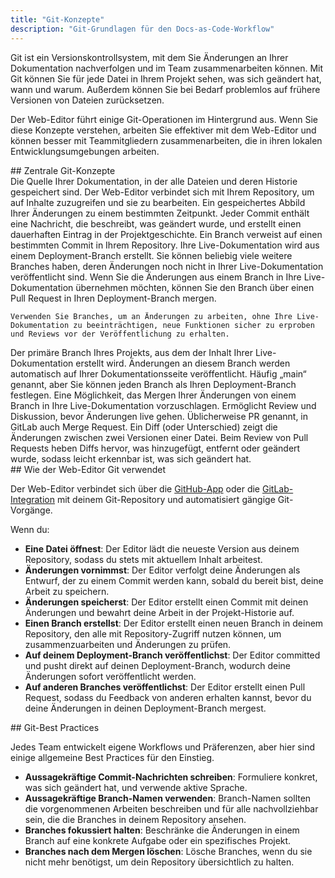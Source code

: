 ```yaml
---
title: "Git-Konzepte"
description: "Git-Grundlagen für den Docs-as-Code-Workflow"
---
```


Git ist ein Versionskontrollsystem, mit dem Sie Änderungen an Ihrer Dokumentation nachverfolgen und im Team zusammenarbeiten können. Mit Git können Sie für jede Datei in Ihrem Projekt sehen, was sich geändert hat, wann und warum. Außerdem können Sie bei Bedarf problemlos auf frühere Versionen von Dateien zurücksetzen.

Der Web-Editor führt einige Git-Operationen im Hintergrund aus. Wenn Sie diese Konzepte verstehen, arbeiten Sie effektiver mit dem Web-Editor und können besser mit Teammitgliedern zusammenarbeiten, die in ihren lokalen Entwicklungsumgebungen arbeiten.

<div id="core-git-concepts">
  ## Zentrale Git-Konzepte
</div>

<AccordionGroup>
  <Accordion title="Repository">
    Die Quelle Ihrer Dokumentation, in der alle Dateien und deren Historie gespeichert sind. Der Web-Editor verbindet sich mit Ihrem Repository, um auf Inhalte zuzugreifen und sie zu bearbeiten.
  </Accordion>

  <Accordion title="Commit">
    Ein gespeichertes Abbild Ihrer Änderungen zu einem bestimmten Zeitpunkt. Jeder Commit enthält eine Nachricht, die beschreibt, was geändert wurde, und erstellt einen dauerhaften Eintrag in der Projektgeschichte.
  </Accordion>

  <Accordion title="Branch">
    Ein Branch verweist auf einen bestimmten Commit in Ihrem Repository. Ihre Live-Dokumentation wird aus einem Deployment-Branch erstellt. Sie können beliebig viele weitere Branches haben, deren Änderungen noch nicht in Ihrer Live-Dokumentation veröffentlicht sind. Wenn Sie die Änderungen aus einem Branch in Ihre Live-Dokumentation übernehmen möchten, können Sie den Branch über einen Pull Request in Ihren Deployment-Branch mergen.

    Verwenden Sie Branches, um an Änderungen zu arbeiten, ohne Ihre Live-Dokumentation zu beeinträchtigen, neue Funktionen sicher zu erproben und Reviews vor der Veröffentlichung zu erhalten.
  </Accordion>

  <Accordion title="Deployment branch">
    Der primäre Branch Ihres Projekts, aus dem der Inhalt Ihrer Live-Dokumentation erstellt wird. Änderungen an diesem Branch werden automatisch auf Ihrer Dokumentationsseite veröffentlicht. Häufig „main“ genannt, aber Sie können jeden Branch als Ihren Deployment-Branch festlegen.
  </Accordion>

  <Accordion title="Pull request">
    Eine Möglichkeit, das Mergen Ihrer Änderungen von einem Branch in Ihre Live-Dokumentation vorzuschlagen. Ermöglicht Review und Diskussion, bevor Änderungen live gehen. Üblicherweise PR genannt, in GitLab auch Merge Request.
  </Accordion>

  <Accordion title="Diff">
    Ein Diff (oder Unterschied) zeigt die Änderungen zwischen zwei Versionen einer Datei. Beim Review von Pull Requests heben Diffs hervor, was hinzugefügt, entfernt oder geändert wurde, sodass leicht erkennbar ist, was sich geändert hat.
  </Accordion>
</AccordionGroup>

<div id="how-the-web-editor-uses-git">
  ## Wie der Web-Editor Git verwendet
</div>

Der Web-Editor verbindet sich über die [GitHub-App](/de/settings/github) oder die [GitLab-Integration](/de/settings/gitlab) mit deinem Git-Repository und automatisiert gängige Git-Vorgänge.

Wenn du:

* **Eine Datei öffnest**: Der Editor lädt die neueste Version aus deinem Repository, sodass du stets mit aktuellem Inhalt arbeitest.
* **Änderungen vornimmst**: Der Editor verfolgt deine Änderungen als Entwurf, der zu einem Commit werden kann, sobald du bereit bist, deine Arbeit zu speichern.
* **Änderungen speicherst**: Der Editor erstellt einen Commit mit deinen Änderungen und bewahrt deine Arbeit in der Projekt-Historie auf.
* **Einen Branch erstellst**: Der Editor erstellt einen neuen Branch in deinem Repository, den alle mit Repository-Zugriff nutzen können, um zusammenzuarbeiten und Änderungen zu prüfen.
* **Auf deinem Deployment-Branch veröffentlichst**: Der Editor committed und pusht direkt auf deinen Deployment-Branch, wodurch deine Änderungen sofort veröffentlicht werden.
* **Auf anderen Branches veröffentlichst**: Der Editor erstellt einen Pull Request, sodass du Feedback von anderen erhalten kannst, bevor du deine Änderungen in deinen Deployment-Branch mergest.

<div id="git-best-practices">
  ## Git-Best Practices
</div>

Jedes Team entwickelt eigene Workflows und Präferenzen, aber hier sind einige allgemeine Best Practices für den Einstieg.

* **Aussagekräftige Commit-Nachrichten schreiben**: Formuliere konkret, was sich geändert hat, und verwende aktive Sprache.
* **Aussagekräftige Branch-Namen verwenden**: Branch-Namen sollten die vorgenommenen Arbeiten beschreiben und für alle nachvollziehbar sein, die die Branches in deinem Repository ansehen.
* **Branches fokussiert halten**: Beschränke die Änderungen in einem Branch auf eine konkrete Aufgabe oder ein spezifisches Projekt.
* **Branches nach dem Mergen löschen**: Lösche Branches, wenn du sie nicht mehr benötigst, um dein Repository übersichtlich zu halten.